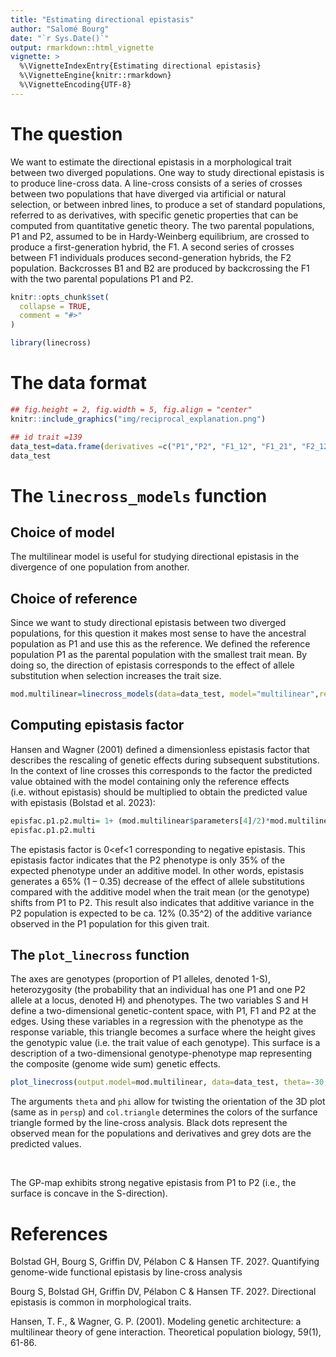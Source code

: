 ```yaml
---
title: "Estimating directional epistasis"
author: "Salomé Bourg"
date: "`r Sys.Date()`"
output: rmarkdown::html_vignette
vignette: >
  %\VignetteIndexEntry{Estimating directional epistasis}
  %\VignetteEngine{knitr::rmarkdown}
  %\VignetteEncoding{UTF-8}
---
```

# The question
We want to estimate the directional epistasis in a morphological trait between two diverged populations. One way to study directional epistasis is to produce line-cross data. A line-cross consists of a series of crosses between two populations that have diverged via artificial or natural selection, or between inbred lines, to produce a set of standard populations, referred to as derivatives, with specific genetic properties that can be computed from quantitative genetic theory. The two parental populations, P1 and P2, assumed to be in Hardy-Weinberg equilibrium, are crossed to produce a first-generation hybrid, the F1. A second series of crosses between F1 individuals produces second-generation hybrids, the F2 population. Backcrosses B1 and B2 are produced by backcrossing the F1 with the two parental populations P1 and P2.


```r
knitr::opts_chunk$set(
  collapse = TRUE,
  comment = "#>"
)
```

```r
library(linecross)
```

# The data format

```r
## fig.height = 2, fig.width = 5, fig.align = "center"
knitr::include_graphics("img/reciprocal_explanation.png")
```



```r
## id trait =139
data_test=data.frame(derivatives =c("P1","P2", "F1_12", "F1_21", "F2_12", "F2_11", "F2_22", "F2_21", "B1_12", "B1_11a", "B1_11b", "B1_21", "B2_21", "B2_22a", "B2_22b", "B2_12"), means=c(1.766, 1.847, 1.844, 1.822, NA, NA, 1.832, 1.833, 1.853, NA, 1.812, NA, 1.868,NA, 1.875, NA), se=c(0.0126, 0.0068, 0.0059, 0.0084,NA, NA, 0.0086, 0.0057, 0.0089, NA,  0.0083, NA, 0.0089, NA, 0.0071,NA))
data_test
```

# The `linecross_models` function
## Choice of model
The multilinear model is useful for studying directional epistasis in the divergence of one population from another.

## Choice of reference
Since we want to study directional epistasis between two diverged populations, for this question it makes most sense to have the ancestral population as P1 and use this as the reference. We defined the reference population P1 as the parental population with the smallest trait mean. By doing so, the direction of epistasis corresponds to the effect of allele substitution when selection increases the trait size.

```r
mod.multilinear=linecross_models(data=data_test, model="multilinear",reference="P1", maxeval=3)
```
## Computing epistasis factor
Hansen and Wagner (2001) defined a dimensionless epistasis factor that describes the rescaling of genetic effects during subsequent substitutions. In the context of line crosses this corresponds to the factor the predicted value obtained with the model containing only the reference effects (i.e. without epistasis) should be multiplied to obtain the predicted value with epistasis (Bolstad et al. 2023):

```r
episfac.p1.p2.multi= 1+ (mod.multilinear$parameters[4]/2)*mod.multilinear$parameters[3]
episfac.p1.p2.multi
```

The epistasis factor is 0<ef<1 corresponding to negative epistasis. This epistasis factor indicates that the P2 phenotype is only 35% of the expected phenotype under an additive model. In other words, epistasis generates a 65% (1 – 0.35) decrease of the effect of allele substitutions compared with the additive model when the trait mean (or the genotype) shifts from P1 to P2. This result also indicates that additive variance in the P2 population is expected to be ca. 12% (0.35^2) of the additive variance observed in the P1 population for this given trait. 

## The `plot_linecross` function

The axes are genotypes (proportion of P1 alleles, denoted 1-S), heterozygosity (the probability that an individual has one P1 and one P2 allele at a locus, denoted H) and phenotypes. The two variables S and H define a two-dimensional genetic-content space, with P1, F1 and P2 at the edges. Using these variables in a regression with the phenotype as the response variable, this triangle becomes a surface where the height gives the genotypic value (i.e. the trait value of each genotype). This surface is a description of a two-dimensional genotype-phenotype map representing the composite (genome wide sum) genetic effects.

```r
plot_linecross(output.model=mod.multilinear, data=data_test, theta=-30, phi=20, margins=c(2,2,2,2), col.triangle="gray80")
```

The arguments `theta` and `phi` allow for twisting the orientation of the 3D plot (same as in `persp`) and `col.triangle` determines the colors of the surfance triangle formed by the line-cross analysis. Black dots represent the observed mean for the populations and derivatives and grey dots are the predicted values.

<br>

The GP-map exhibits strong negative epistasis from P1 to P2 (i.e., the surface is concave in the S-direction). 


# References
Bolstad GH, Bourg S, Griffin DV, Pélabon C & Hansen TF. 202?. Quantifying genome-wide functional epistasis by line-cross analysis

Bourg S, Bolstad GH, Griffin DV, Pélabon C & Hansen TF. 202?. Directional epistasis is common in morphological traits.

Hansen, T. F., & Wagner, G. P. (2001). Modeling genetic architecture: a multilinear theory of gene interaction. Theoretical population biology, 59(1), 61-86.
